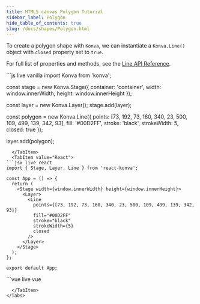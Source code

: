 ```yaml
---
title: HTML5 canvas Polygon Tutorial
sidebar_label: Polygon
hide_table_of_contents: true
slug: /docs/shapes/Polygon.html
---
```


To create a polygon shape with `Konva`, we can instantiate a `Konva.Line()` object with `closed` property set to `true`.

For full list of properties and methods, see the [Line API Reference](/docs/api/Konva.Line.html).


<Tabs>
  <TabItem value="Vanilla" default>
```js live vanilla
import Konva from 'konva';

const stage = new Konva.Stage({
  container: 'container',
  width: window.innerWidth,
  height: window.innerHeight
});

const layer = new Konva.Layer();
stage.add(layer);

const polygon = new Konva.Line({
  points: [73, 192, 73, 160, 340, 23, 500, 109, 499, 139, 342, 93],
  fill: '#00D2FF',
  stroke: 'black',
  strokeWidth: 5,
  closed: true
});

layer.add(polygon);
```
  </TabItem>
  <TabItem value="React">
```jsx live react
import { Stage, Layer, Line } from 'react-konva';

const App = () => {
  return (
    <Stage width={window.innerWidth} height={window.innerHeight}>
      <Layer>
        <Line
          points={[73, 192, 73, 160, 340, 23, 500, 109, 499, 139, 342, 93]}
          fill="#00D2FF"
          stroke="black"
          strokeWidth={5}
          closed
        />
      </Layer>
    </Stage>
  );
};

export default App;
```
  </TabItem>
  <TabItem value="Vue">
```vue live vue
<template>
  <v-stage :config="stageSize">
    <v-layer>
      <v-line :config="polygonConfig" />
    </v-layer>
  </v-stage>
</template>

<script setup>
const stageSize = {
  width: window.innerWidth,
  height: window.innerHeight
};

const polygonConfig = {
  points: [73, 192, 73, 160, 340, 23, 500, 109, 499, 139, 342, 93],
  fill: '#00D2FF',
  stroke: 'black',
  strokeWidth: 5,
  closed: true
};
</script>
```
  </TabItem>
</Tabs>
